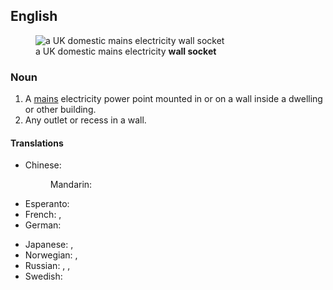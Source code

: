 ==English==
[[File:UK BS1363 double wall socket.jpg|thumb|right|a UK domestic mains electricity '''wall socket''']]

===Noun===
{{en-noun|sg=[[wall]] [[socket]]}}

# A [[mains]] electricity power point mounted in or on a wall inside a dwelling or other building.
# Any outlet or recess in a wall.

====Translations====
{{trans-top|electricity power point}}
* Chinese:
*: Mandarin: {{t|zh|插座|tr=chāzuò|sc=Hani}}
* Esperanto: {{t|eo|kontaktingo}}
* French: {{t|fr|prise|f}}, {{t|fr|prise murale|f}}
* German: {{t|de|Steckdose|f}}
{{trans-mid}}
* Japanese: {{t|ja|コンセント|tr=konsento|sc=Jpan}}, {{t|ja|ソケット|tr=soketto|sc=Jpan}}
* Norwegian: {{t|no|stikkontakt|m}}, {{t|no|stikk|n}}
* Russian: {{t|ru|розетка|f|tr=rozétka|sc=Cyrl}}, {{t|ru|электророзетка|f|tr=elektrorozétka|sc=Cyrl}}, {{t|ru|гнездо|n|tr=gnezdó|sc=Cyrl}}
* Swedish: {{t|sv|vägguttag|n}}
{{trans-bottom}}